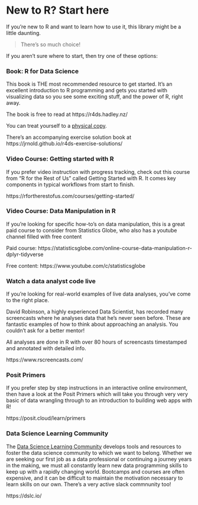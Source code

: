 # New to R? Start here

If you're new to R and want to learn how to use it, this library might be a little daunting.

> There's so much choice! 

If you aren't sure where  to start, then try one  of these options:

### Book: R for Data Science

This book is THE most recommended resource to get started. It's an excellent introduction to R programming and gets you started with visualizing data so you see some exciting stuff, and the power of R, right away. 

The book is free to read at https://r4ds.hadley.nz/

You can treat yourself to a [physical copy](https://amzn.to/3t9MyBg).

There's an accompanying exercise solution book at https://jrnold.github.io/r4ds-exercise-solutions/


### Video Course: Getting started with R

If you prefer video instruction with progress tracking, check out this course from "R for the Rest of Us" called Getting Started with R. It comes key components in typical workflows from start to finish.

https://rfortherestofus.com/courses/getting-started/


### Video Course: Data Manipulation in R

If you're looking for specific how-to's on data manipulation, this is a great paid course to consider from Statistics Globe, who also has a youtube channel filled with free content

Paid course: https://statisticsglobe.com/online-course-data-manipulation-r-dplyr-tidyverse

Free content: https://www.youtube.com/c/statisticsglobe 


### Watch a data analyst code live

If you’re looking for real-world examples of live data analyses, you’ve come to the right place.

David Robinson, a highly experienced Data Scientist, has recorded many screencasts where he analyses data that he’s never seen before. These are fantastic examples of how to think about approaching an analysis. You couldn’t ask for a better mentor!

All analyses are done in R with over 80 hours of screencasts timestamped and annotated with detailed info. 

https://www.rscreencasts.com/ 


### Posit Primers

If you prefer  step by step instructions in an interactive online environment, then have a look at the Posit Primers which will take you through very very basic of data wrangling through to an introduction to building web apps with R!

https://posit.cloud/learn/primers


### Data Science Learning Community

The [Data Science Learning Community](https://dslc.io/) develops tools and resources to foster the data science community to which we want to belong. Whether we are seeking our first job as a data professional or continuing a journey years in the making, we must all constantly learn new data programming skills to keep up with a rapidly changing world. Bootcamps and courses are often expensive, and it can be difficult to maintain the motivation necessary to learn skills on our own. 
There's a very active slack commnunity too!

https://dslc.io/

